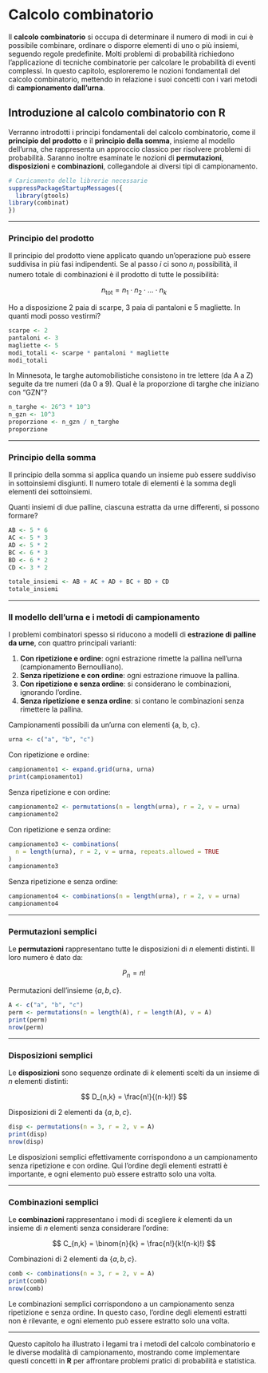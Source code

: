 # Calcolo combinatorio {#sec-apx-combinatorics}

Il **calcolo combinatorio** si occupa di determinare il numero di modi in cui è possibile combinare, ordinare o disporre elementi di uno o più insiemi, seguendo regole predefinite. Molti problemi di probabilità richiedono l'applicazione di tecniche combinatorie per calcolare le probabilità di eventi complessi. In questo capitolo, esploreremo le nozioni fondamentali del calcolo combinatorio, mettendo in relazione i suoi concetti con i vari metodi di **campionamento dall'urna**.

## Introduzione al calcolo combinatorio con R

Verranno introdotti i principi fondamentali del calcolo combinatorio, come il **principio del prodotto** e il **principio della somma**, insieme al modello dell'urna, che rappresenta un approccio classico per risolvere problemi di probabilità. Saranno inoltre esaminate le nozioni di **permutazioni**, **disposizioni** e **combinazioni**, collegandole ai diversi tipi di campionamento.

```r
# Caricamento delle librerie necessarie
suppressPackageStartupMessages({
  library(gtools)
library(combinat)
})
```

---

### Principio del prodotto

Il principio del prodotto viene applicato quando un'operazione può essere suddivisa in più fasi indipendenti. Se al passo $i$ ci sono $n_i$ possibilità, il numero totale di combinazioni è il prodotto di tutte le possibilità:

$$
n_{\text{tot}} = n_1 \cdot n_2 \cdot \dots \cdot n_k
$$

::: {#exm-}
Ho a disposizione 2 paia di scarpe, 3 paia di pantaloni e 5 magliette. In quanti modi posso vestirmi?

```r
scarpe <- 2
pantaloni <- 3
magliette <- 5
modi_totali <- scarpe * pantaloni * magliette
modi_totali
```
:::

::: {#exm-}
In Minnesota, le targhe automobilistiche consistono in tre lettere (da A a Z) seguite da tre numeri (da 0 a 9). Qual è la proporzione di targhe che iniziano con "GZN"?

```r
n_targhe <- 26^3 * 10^3
n_gzn <- 10^3
proporzione <- n_gzn / n_targhe
proporzione
```
:::

---

### Principio della somma

Il principio della somma si applica quando un insieme può essere suddiviso in sottoinsiemi disgiunti. Il numero totale di elementi è la somma degli elementi dei sottoinsiemi.

::: {#exm-}
Quanti insiemi di due palline, ciascuna estratta da urne differenti, si possono formare?

```r
AB <- 5 * 6
AC <- 5 * 3
AD <- 5 * 2
BC <- 6 * 3
BD <- 6 * 2
CD <- 3 * 2

totale_insiemi <- AB + AC + AD + BC + BD + CD
totale_insiemi
```
:::

---

### Il modello dell'urna e i metodi di campionamento

I problemi combinatori spesso si riducono a modelli di **estrazione di palline da urne**, con quattro principali varianti:

1. **Con ripetizione e ordine**: ogni estrazione rimette la pallina nell'urna (campionamento Bernoulliano).
2. **Senza ripetizione e con ordine**: ogni estrazione rimuove la pallina.
3. **Con ripetizione e senza ordine**: si considerano le combinazioni, ignorando l'ordine.
4. **Senza ripetizione e senza ordine**: si contano le combinazioni senza rimettere la pallina.

::: {#exm-}
Campionamenti possibili da un'urna con elementi {a, b, c}.

```r
urna <- c("a", "b", "c")
```

Con ripetizione e ordine:

```r
campionamento1 <- expand.grid(urna, urna)
print(campionamento1)
```

Senza ripetizione e con ordine:

```r
campionamento2 <- permutations(n = length(urna), r = 2, v = urna)
campionamento2
```

Con ripetizione e senza ordine:

```r
campionamento3 <- combinations(
  n = length(urna), r = 2, v = urna, repeats.allowed = TRUE
)
campionamento3
```

Senza ripetizione e senza ordine:

```r
campionamento4 <- combinations(n = length(urna), r = 2, v = urna)
campionamento4
```
:::

---

### Permutazioni semplici

Le **permutazioni** rappresentano tutte le disposizioni di $n$ elementi distinti. Il loro numero è dato da:

$$
P_n = n!
$$

::: {#exm-}
Permutazioni dell'insieme $\{a, b, c\}$.

```r
A <- c("a", "b", "c")
perm <- permutations(n = length(A), r = length(A), v = A)
print(perm)
nrow(perm)
```
:::

---

### Disposizioni semplici

Le **disposizioni** sono sequenze ordinate di $k$ elementi scelti da un insieme di $n$ elementi distinti:

$$
D_{n,k} = \frac{n!}{(n-k)!}
$$

::: {#exm-}
Disposizioni di 2 elementi da $\{a, b, c\}$.

```r
disp <- permutations(n = 3, r = 2, v = A)
print(disp)
nrow(disp)
```
:::

Le disposizioni semplici effettivamente corrispondono a un campionamento senza ripetizione e con ordine. Qui l'ordine degli elementi estratti è importante, e ogni elemento può essere estratto solo una volta.

---

### Combinazioni semplici

Le **combinazioni** rappresentano i modi di scegliere $k$ elementi da un insieme di $n$ elementi senza considerare l'ordine:

$$
C_{n,k} = \binom{n}{k} = \frac{n!}{k!(n-k)!}
$$

::: {#exm-}
Combinazioni di 2 elementi da $\{a, b, c\}$.

```r
comb <- combinations(n = 3, r = 2, v = A)
print(comb)
nrow(comb)
```
:::

Le combinazioni semplici corrispondono a un campionamento senza ripetizione e senza ordine. In questo caso, l'ordine degli elementi estratti non è rilevante, e ogni elemento può essere estratto solo una volta.

---

Questo capitolo ha illustrato i legami tra i metodi del calcolo combinatorio e le diverse modalità di campionamento, mostrando come implementare questi concetti in **R** per affrontare problemi pratici di probabilità e statistica.
